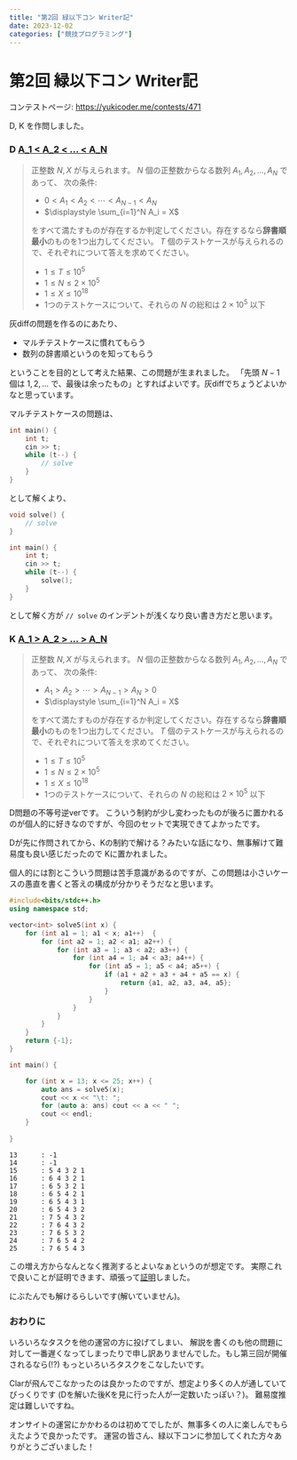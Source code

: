 ```yaml
---
title: "第2回 緑以下コン Writer記"
date: 2023-12-02
categories: ["競技プログラミング"]
---
```


# 第2回 緑以下コン Writer記


コンテストページ: https://yukicoder.me/contests/471

D, K を作問しました。

### D [A_1 &lt; A_2 &lt; ... &lt; A_N](https://yukicoder.me/problems/no/2560)

> 正整数 $N, X$ が与えられます。 $N$ 個の正整数からなる数列 $A_1, A_2, \ldots, A_N$ であって、
> 次の条件:
> - $0 < A_1 < A_2 < \cdots < A_{N-1} < A_N$
> - $\displaystyle \sum_{i=1}^N A_i = X$
>
> をすべて満たすものが存在するか判定してください。存在するなら**辞書順最小**のものを1つ出力してください。
> $T$ 個のテストケースが与えられるので、それぞれについて答えを求めてください。
> - $1 \le T \le 10^5$
> - $1 \le N \le 2 \times 10^5$
> - $1 \le X \le 10^{18}$
> - 1つのテストケースについて、それらの $N$ の総和は $2 \times 10^5$ 以下

灰diffの問題を作るのにあたり、
- マルチテストケースに慣れてもらう
- 数列の辞書順というのを知ってもらう

ということを目的として考えた結果、この問題が生まれました。
「先頭 $N - 1$ 個は $1, 2, ...$ で、最後は余ったもの」とすればよいです。灰diffでちょうどよいかなと思っています。

マルチテストケースの問題は、
```cpp
int main() {
    int t;
    cin >> t;
    while (t--) {
        // solve
    }
}
```
として解くより、
```cpp
void solve() {
    // solve
}

int main() {
    int t;
    cin >> t;
    while (t--) {
        solve();
    }
}
```

として解く方が <code>// solve</code> のインデントが浅くなり良い書き方だと思います。

### K [A_1 &gt; A_2 &gt; ... &gt; A_N](https://yukicoder.me/problems/no/2567)

> 正整数 $N, X$ が与えられます。 $N$ 個の正整数からなる数列 $A_1, A_2, \ldots, A_N$ であって、
> 次の条件:
> - $A_1 > A_2 > \cdots > A_{N-1} > A_N > 0$
> - $\displaystyle \sum_{i=1}^N A_i = X$
>
> をすべて満たすものが存在するか判定してください。存在するなら**辞書順最小**のものを1つ出力してください。
> $T$ 個のテストケースが与えられるので、それぞれについて答えを求めてください。
> - $1 \le T \le 10^5$
> - $1 \le N \le 2 \times 10^5$
> - $1 \le X \le 10^{18}$
> - 1つのテストケースについて、それらの $N$ の総和は $2 \times 10^5$ 以下

D問題の不等号逆verです。
こういう制約が少し変わったものが後ろに置かれるのが個人的に好きなのですが、今回のセットで実現できてよかったです。

Dが先に作問されてから、Kの制約で解ける？みたいな話になり、無事解けて難易度も良い感じだったので
Kに置かれました。

個人的には割とこういう問題は苦手意識があるのですが、この問題は小さいケースの愚直を書くと答えの構成が分かりそうだなと思います。

```cpp
#include<bits/stdc++.h>
using namespace std;

vector<int> solve5(int x) {
    for (int a1 = 1; a1 < x; a1++)  {
        for (int a2 = 1; a2 < a1; a2++) {
            for (int a3 = 1; a3 < a2; a3++) {
                for (int a4 = 1; a4 < a3; a4++) {
                    for (int a5 = 1; a5 < a4; a5++) {
                        if (a1 + a2 + a3 + a4 + a5 == x) {
                            return {a1, a2, a3, a4, a5};
                        }
                    }
                }
            }
        }
    }
    return {-1};
}

int main() {

    for (int x = 13; x <= 25; x++) {
        auto ans = solve5(x);
        cout << x << "\t: ";
        for (auto a: ans) cout << a << " ";
        cout << endl;
    }
    
}
```

```
13      : -1 
14      : -1 
15      : 5 4 3 2 1 
16      : 6 4 3 2 1 
17      : 6 5 3 2 1 
18      : 6 5 4 2 1 
19      : 6 5 4 3 1 
20      : 6 5 4 3 2 
21      : 7 5 4 3 2 
22      : 7 6 4 3 2 
23      : 7 6 5 3 2 
24      : 7 6 5 4 2 
25      : 7 6 5 4 3 
```

この増え方からなんとなく推測するとよいなぁというのが想定です。
実際これで良いことが証明できます、頑張って[証明](https://yukicoder.me/problems/no/2567/editorial)しました。 

にぶたんでも解けるらしいです(解いていません)。


### おわりに

いろいろなタスクを他の運営の方に投げてしまい、
解説を書くのも他の問題に対して一番遅くなってしまったりで申し訳ありませんでした。もし第三回が開催されるなら(!?)
もっといろいろタスクをこなしたいです。

Clarが飛んでこなかったのは良かったのですが、想定より多くの人が通していてびっくりです
(Dを解いた後Kを見に行った人が一定数いたっぽい？)。
難易度推定は難しいですね。

オンサイトの運営にかかわるのは初めてでしたが、無事多くの人に楽しんでもらえたようで良かったです。
運営の皆さん、緑以下コンに参加してくれた方々ありがとうございました！